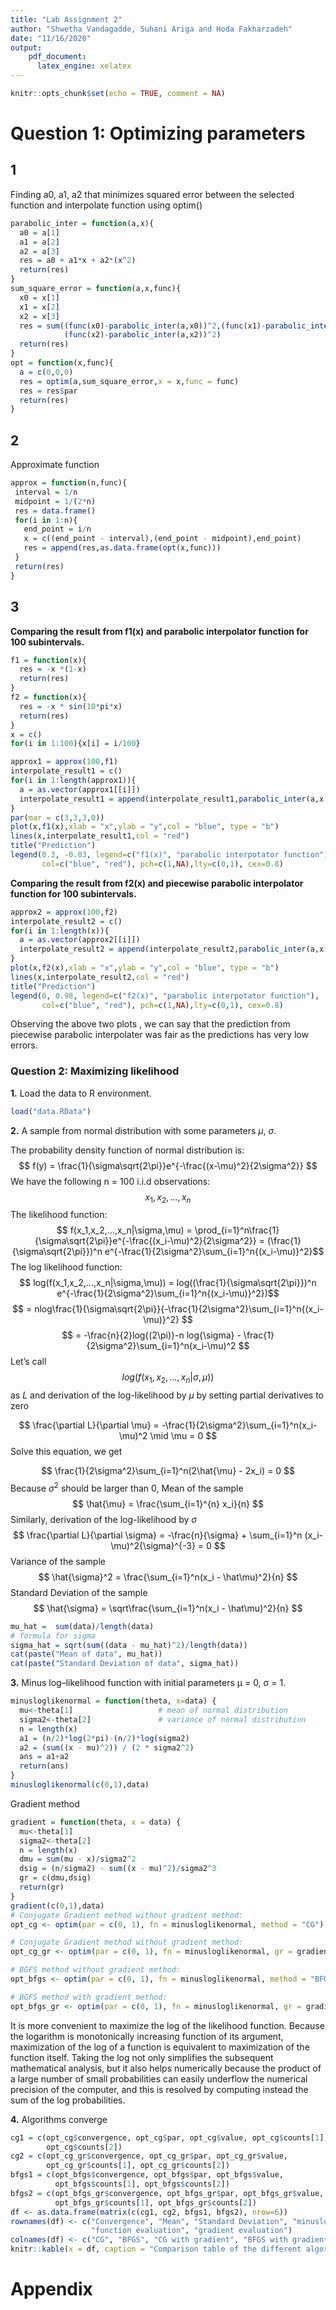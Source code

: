 ---
title: "Lab Assignment 2"
author: "Shwetha Vandagadde, Suhani Ariga and Hoda Fakharzadeh"
date: "11/16/2020"
output: 
    pdf_document:
      latex_engine: xelatex
---

```{r setup, include=FALSE}
knitr::opts_chunk$set(echo = TRUE, comment = NA)
```

# Question 1: Optimizing parameters

## 1
Finding a0, a1, a2 that minimizes squared error between the selected function and interpolate function using optim()
```{r}
parabolic_inter = function(a,x){
  a0 = a[1]
  a1 = a[2]
  a2 = a[3]
  res = a0 + a1*x + a2*(x^2)
  return(res)
}
sum_square_error = function(a,x,func){
  x0 = x[1]
  x1 = x[2]
  x2 = x[3]
  res = sum((func(x0)-parabolic_inter(a,x0))^2,(func(x1)-parabolic_inter(a,x1))^2,
            (func(x2)-parabolic_inter(a,x2))^2)
  return(res)
}
opt = function(x,func){
  a = c(0,0,0)
  res = optim(a,sum_square_error,x = x,func = func)
  res = res$par
  return(res)
}
```

## 2
Approximate function
```{r}
approx = function(n,func){
 interval = 1/n
 midpoint = 1/(2*n)
 res = data.frame()
 for(i in 1:n){
   end_point = i/n
   x = c((end_point - interval),(end_point - midpoint),end_point) 
   res = append(res,as.data.frame(opt(x,func)))
 }
 return(res)
}
```

## 3

**Comparing the result from f1(x) and parabolic interpolator function for 100 subintervals. **
```{r, echo = FALSE, fig.align='center'}
f1 = function(x){
  res = -x *(1-x)
  return(res)
}
f2 = function(x){
  res = -x * sin(10*pi*x)
  return(res)
}
x = c()
for(i in 1:100){x[i] = i/100}

approx1 = approx(100,f1)
interpolate_result1 = c()
for(i in 1:length(approx1)){
  a = as.vector(approx1[[i]])
  interpolate_result1 = append(interpolate_result1,parabolic_inter(a,x[i]))
}
par(mar = c(3,3,3,0))
plot(x,f1(x),xlab = "x",ylab = "y",col = "blue", type = "b")
lines(x,interpolate_result1,col = "red")
title("Prediction")
legend(0.3, -0.03, legend=c("f1(x)", "parabolic interpotator function"),
       col=c("blue", "red"), pch=c(1,NA),lty=c(0,1), cex=0.8)

```
**Comparing the result from f2(x) and piecewise parabolic interpolator function for 100 subintervals.**
```{r,echo = FALSE, fig.align="center"}
approx2 = approx(100,f2)
interpolate_result2 = c()
for(i in 1:length(x)){
  a = as.vector(approx2[[i]])
  interpolate_result2 = append(interpolate_result2,parabolic_inter(a,x[i]))
}
plot(x,f2(x),xlab = "x",ylab = "y",col = "blue", type = "b")
lines(x,interpolate_result2,col = "red")
title("Prediction")
legend(0, 0.98, legend=c("f2(x)", "parabolic interpotator function"),
       col=c("blue", "red"), pch=c(1,NA),lty=c(0,1), cex=0.8)
```

Observing the above two plots , we can say that the prediction from piecewise parabolic interpolater was fair as the predictions has very low errors.

### Question 2: Maximizing likelihood

**1.** Load the data to R environment.
```{r}
load("data.RData")
```

**2.** 
A sample from normal distribution with some parameters $\mu$, $\sigma$.

The probability density function of normal distribution is:
$$ f(y) = \frac{1}{\sigma\sqrt{2\pi}}e^{-\frac{(x-\mu)^2}{2\sigma^2}} $$
We have the following n = 100 i.i.d observations:
$$ x_1,x_2,...,x_n $$ 
The likelihood function:
$$ f(x_1,x_2,...,x_n|\sigma,\mu) = \prod_{i=1}^n\frac{1}{\sigma\sqrt{2\pi}}e^{-\frac{(x_i-\mu)^2}{2\sigma^2}} = (\frac{1}{\sigma\sqrt{2\pi}})^n e^{-\frac{1}{2\sigma^2}\sum_{i=1}^n{(x_i-\mu)}^2}$$
The log likelihood function:
$$ log(f(x_1,x_2,...,x_n|\sigma,\mu)) = log((\frac{1}{\sigma\sqrt{2\pi}})^n e^{-\frac{1}{2\sigma^2}\sum_{i=1}^n{(x_i-\mu)}^2})$$
$$ = nlog\frac{1}{\sigma\sqrt{2\pi}}{-\frac{1}{2\sigma^2}\sum_{i=1}^n{(x_i-\mu)}^2} $$
$$ = -\frac{n}{2}log{(2\pi)}-n log{\sigma} - \frac{1}{2\sigma^2}\sum_{i=1}^n(x_i-\mu)^2 $$
Let's call $$ log(f(x_1,x_2,...,x_n|{\sigma,\mu})) $$ as $L$ and derivation of the log-likelihood by $\mu$  by setting partial derivatives to zero

$$ \frac{\partial L}{\partial \mu} = -\frac{1}{2\sigma^2}\sum_{i=1}^n(x_i-\mu)^2 \mid \mu = 0 $$
Solve this equation, we get

$$ \frac{1}{2\sigma^2}\sum_{i=1}^n(2\hat{\mu} - 2x_i) = 0 $$
Because ${\sigma^2}$ should be larger than 0,
Mean of the sample
$$ \hat{\mu} = \frac{\sum_{i=1}^{n} x_i}{n} $$
Similarly, derivation of the log-likelihood by $\sigma$
$$ \frac{\partial L}{\partial \sigma} = -\frac{n}{\sigma} + \sum_{i=1}^n (x_i-\mu)^2{\sigma}^{-3} = 0 $$
Variance of the sample
$$ \hat{\sigma}^2 = \frac{\sum_{i=1}^n(x_i - \hat\mu)^2}{n} $$
Standard Deviation of the sample
$$ \hat{\sigma} = \sqrt\frac{\sum_{i=1}^n(x_i - \hat\mu)^2}{n} $$

```{r}
mu_hat =  sum(data)/length(data)
# formula for sigma 
sigma_hat = sqrt(sum((data - mu_hat)^2)/length(data)) 
cat(paste("Mean of data", mu_hat))
cat(paste("Standard Deviation of data", sigma_hat))
```


**3.**
Minus log–likelihood function with initial parameters µ = 0, σ = 1.
```{r}
minusloglikenormal = function(theta, x=data) {
  mu<-theta[1]                   # mean of normal distribution
  sigma2<-theta[2]               # variance of normal distribution
  n = length(x)
  a1 = (n/2)*log(2*pi)-(n/2)*log(sigma2)
  a2 = (sum((x - mu)^2)) / (2 * sigma2^2)
  ans = a1+a2
  return(ans)
}
minusloglikenormal(c(0,1),data)
```

Gradient method

```{r}
gradient = function(theta, x = data) {
  mu<-theta[1]
  sigma2<-theta[2]
  n = length(x)
  dmu = sum(mu - x)/sigma2^2
  dsig = (n/sigma2) - sum((x - mu)^2)/sigma2^3
  gr = c(dmu,dsig)
  return(gr)
}
gradient(c(0,1),data)
# Conjugate Gradient method without gradient method:
opt_cg <- optim(par = c(0, 1), fn = minusloglikenormal, method = "CG")

# Conjugate Gradient method without gradient method:
opt_cg_gr <- optim(par = c(0, 1), fn = minusloglikenormal, gr = gradient,  method = "CG")

# BGFS method without gradient method:
opt_bfgs <- optim(par = c(0, 1), fn = minusloglikenormal, method = "BFGS")

# BGFS method with gradient method:
opt_bfgs_gr <- optim(par = c(0, 1), fn = minusloglikenormal, gr = gradient, method = "BFGS")
```

It is more convenient to maximize the log of the likelihood function. Because the logarithm is monotonically increasing function of its argument, maximization of the log of a function is equivalent to maximization of the function itself. Taking the log not only simplifies the subsequent mathematical analysis, but it also helps numerically because the product of a large number of small probabilities can easily underflow the numerical precision of the computer, and this is resolved by computing instead the sum of the log probabilities.

**4.**
 Algorithms converge
 
```{r}
cg1 = c(opt_cg$convergence, opt_cg$par, opt_cg$value, opt_cg$counts[1], 
        opt_cg$counts[2])
cg2 = c(opt_cg_gr$convergence, opt_cg_gr$par, opt_cg_gr$value, 
        opt_cg_gr$counts[1], opt_cg_gr$counts[2])
bfgs1 = c(opt_bfgs$convergence, opt_bfgs$par, opt_bfgs$value, 
          opt_bfgs$counts[1], opt_bfgs$counts[2])
bfgs2 = c(opt_bfgs_gr$convergence, opt_bfgs_gr$par, opt_bfgs_gr$value, 
          opt_bfgs_gr$counts[1], opt_bfgs_gr$counts[2])
df <- as.data.frame(matrix(c(cg1, cg2, bfgs1, bfgs2), nrow=6))
rownames(df) <- c("Convergence", "Mean", "Standard Deviation", "minusloglikelihood",
                  "function evaluation", "gradient evaluation")
colnames(df) <- c("CG", "BFGS", "CG with gradient", "BFGS with gradient")
knitr::kable(x = df, caption = "Comparison table of the different algorithms")
```

# Appendix 

```{r, ref.label=knitr::all_labels(), echo=TRUE, eval=FALSE}
```

